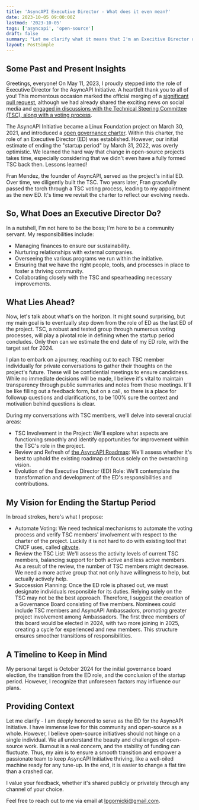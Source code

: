 ```yaml
---
title: 'AsyncAPI Executive Director - What does it even mean?'
date: 2023-10-05 09:00:00Z
lastmod: '2023-10-05'
tags: ['asyncapi', 'open-source']
draft: false
summary: "Let me clarify what it means that I'm an Execitive Director of AsyncAPI Initiative and let me set some goals for the future."
layout: PostSimple
---
```


<TOCInline toc={props.toc} toHeading={5} />

## Some Past and Present Insights

Greetings, everyone! On May 11, 2023, I proudly stepped into the role of Executive Director for the AsyncAPI Initiative. A heartfelt thank you to all of you! This momentous occasion marked the official merging of a [significant pull request](https://github.com/asyncapi/community/pull/702), although we had already shared the exciting news on social media and [engaged in discussions with the Technical Steering Committee (TSC), along with a voting process](https://github.com/orgs/asyncapi/discussions/615).

The AsyncAPI Initiative became a Linux Foundation project on March 30, 2021, and introduced a [open governance charter](https://github.com/asyncapi/community/blob/master/CHARTER.md).
Within this charter, the role of an Executive Director (ED) was established. However, our initial estimate of ending the "startup period" by March 31, 2022, was overly optimistic.
We learned the hard way that change in open-source projects takes time, especially considering that we didn't even have a fully formed TSC back then. Lessons learned!

Fran Mendez, the founder of AsyncAPI, served as the project's initial ED. Over time, we diligently built the TSC. Two years later, Fran gracefully passed the torch through a TSC voting process, leading to my appointment as the new ED. It's time we revisit the charter to reflect our evolving needs.

## So, What Does an Executive Director Do?

In a nutshell, I'm not here to be the boss; I'm here to be a community servant. My responsibilities include:

- Managing finances to ensure our sustainability.
- Nurturing relationships with external companies.
- Overseeing the various programs we run within the initiative.
- Ensuring that we have the right people, tools, and processes in place to foster a thriving community.
- Collaborating closely with the TSC and spearheading necessary improvements.

## What Lies Ahead?

Now, let's talk about what's on the horizon. It might sound surprising, but my main goal is to eventually step down from the role of ED as the last ED of the project.
TSC, a robust and tested group through numerous voting processes, will play a pivotal role in defining when the startup period concludes. Only then can we estimate the end date of my ED role, with the target set for 2024.

I plan to embark on a journey, reaching out to each TSC member individually for private conversations to gather their thoughts on the project's future. These will be confidential meetings to ensure candidness. While no immediate decisions will be made, I believe it's vital to maintain transparency through public summaries and notes from these meetings. It'll be like filling out a feedback form, but on a call, so there is a place for followup questions and clarifications, to be 100% sure the context and motivation behind questions is clear.

During my conversations with TSC members, we'll delve into several crucial areas:

- TSC Involvement in the Project: We'll explore what aspects are functioning smoothly and identify opportunities for improvement within the TSC's role in the project.
- Review and Refresh of [the AsyncAPI Roadmap](https://www.asyncapi.com/roadmap): We'll assess whether it's best to uphold the existing roadmap or focus solely on the overarching vision.
- Evolution of the Executive Director (ED) Role: We'll contemplate the transformation and development of the ED's responsibilities and contributions.

## My Vision for Ending the Startup Period

In broad strokes, here's what I propose:

- Automate Voting: We need technical mechanisms to automate the voting process and verify TSC members' involvement with respect to the charter of the project. Luckily it is not hard to do with existing tool that CNCF uses, called [gitvote](https://github.com/cncf/gitvote).
- Review the TSC List: We'll assess the activity levels of current TSC members, balancing support for both active and less active members. As a result of the review, the number of TSC members might decrease. We need a more active group that not only have willingness to help, but actually actively help.
- Succession Planning: Once the ED role is phased out, we must designate individuals responsible for its duties. Relying solely on the TSC may not be the best approach. Therefore, I suggest the creation of a Governance Board consisting of five members. Nominees could include TSC members and AsyncAPI Ambassadors, promoting greater project involvement among Ambassadors. The first three members of this board would be elected in 2024, with two more joining in 2025, creating a cycle for experienced and new members. This structure ensures smoother transitions of responsibilities.

## A Timeline to Keep in Mind

My personal target is October 2024 for the initial governance board election, the transition from the ED role, and the conclusion of the startup period. However, I recognize that unforeseen factors may influence our plans.

## Providing Context

Let me clarify - I am deeply honored to serve as the ED for the AsyncAPI Initiative. I have immense love for this community and open-source as a whole.
However, I believe open-source initiatives should not hinge on a single individual. We all understand the beauty and challenges of open-source work. Burnout is a real concern, and the stability of funding can fluctuate.
Thus, my aim is to ensure a smooth transition and empower a passionate team to keep AsyncAPI Initiative thriving, like a well-oiled machine ready for any tune-up. In the end, it is easier to change a flat tire than a crashed car.

I value your feedback, whether it's shared publicly or privately through any channel of your choice.

Feel free to reach out to me via email at lpgornicki@gmail.com.
